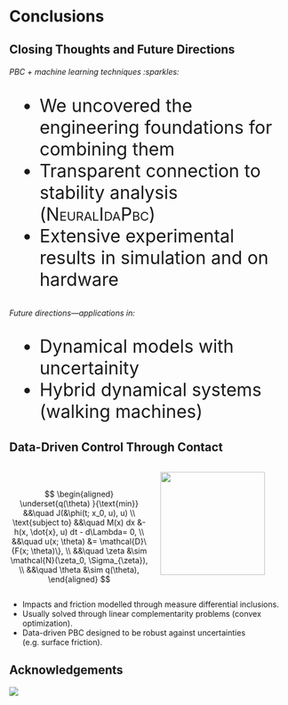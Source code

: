 
# Conclusions

## Closing Thoughts and Future Directions

###### PBC + machine learning techniques :sparkles: 

::: {style="font-size: 32px;"}
* We uncovered the engineering foundations for combining them
* Transparent connection to stability analysis (<span style="font-variant:small-caps;">NeuralIdaPbc</span>)
* Extensive experimental results in simulation and on hardware
:::

###### Future directions---applications in:

::: {style="font-size: 32px;"}
* Dynamical models with uncertainity
* Hybrid dynamical systems (walking machines)
:::


## Data-Driven Control Through Contact {.smaller}
<!-- ###################################################################### -->

:::: {.columns}

::: {.column width="52%"}

&nbsp;

::: {.callout}
$$
\begin{aligned}
\underset{q(\theta) }{\text{min}} 
&&\quad J(&\phi(t; x_0, u), u) \\
\text{subject to} 
&&\quad M(x) dx &- h(x, \dot{x}, u) dt - d\Lambda= 0, \\
&&\quad u(x; \theta) &= \mathcal{D}\{F(x; \theta)\}, \\
&&\quad \zeta &\sim \mathcal{N}(\zeta_0, \Sigma_{\zeta}), \\
&&\quad \theta &\sim q(\theta),
\end{aligned} 
$$
:::
:::

::: {.column width="48%"}

![](assets/rimless_wheel.svg){width=90%}

:::

::::

::: {.incremental}
* Impacts and friction modelled through measure differential inclusions.
* Usually solved through linear complementarity problems (convex optimization).
* Data-driven PBC designed to be robust against uncertainties (e.g. surface friction).
:::

## Acknowledgements

![](assets/acknowledgement.jpg){fig-align="center"}

## {background-image="contents/assets/qa_background.png" visibility="uncounted"}
<!--  -->
